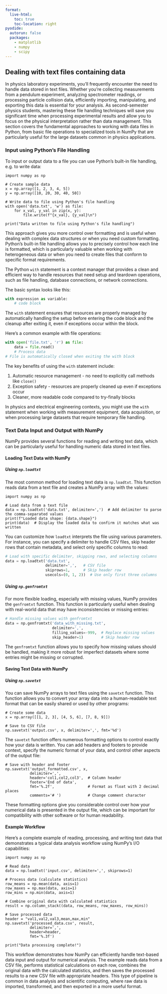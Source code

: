 ```yaml
---
format:
  live-html:
    toc: true
    toc-location: right
pyodide:
  autorun: false
  packages:
    - matplotlib
    - numpy
    - scipy
---
```


## Dealing with text files containing data

In physics laboratory experiments, you'll frequently encounter the need to handle data stored in text files. Whether you're collecting measurements from a pendulum experiment, analyzing spectrometer readings, or processing particle collision data, efficiently importing, manipulating, and exporting this data is essential for your analysis. As second-semester physics students, mastering these file handling techniques will save you significant time when processing experimental results and allow you to focus on the physical interpretation rather than data management. This section covers the fundamental approaches to working with data files in Python, from basic file operations to specialized tools in NumPy that are particularly useful for the large datasets common in physics applications.

### Input using Python's File Handling

To input or output data to a file you can use Python's built-in file handling, e.g. to write data:

```pyodide
import numpy as np

# Create sample data
x = np.array([1, 2, 3, 4, 5])
y = np.array([10, 20, 30, 40, 50])

# Write data to file using Python's file handling
with open('data.txt', 'w') as file:
    for x_val, y_val in zip(x, y):
        file.write(f"{x_val}, {y_val}\n")

print("Data written to file using Python's file handling")
```

This approach gives you more control over formatting and is useful when dealing with complex data structures or when you need custom formatting. Python's built-in file handling allows you to precisely control how each line is formatted, which is particularly valuable when working with heterogeneous data or when you need to create files that conform to specific format requirements.


:::{.callout-note collapse=true}
The Python `with` statement is a context manager that provides a clean and efficient way to handle resources that need setup and teardown operations, such as file handling, database connections, or network connections.

The basic syntax looks like this:

```python
with expression as variable:
    # code block
```

The `with` statement ensures that resources are properly managed by automatically handling the setup before entering the code block and the cleanup after exiting it, even if exceptions occur within the block.

Here's a common example with file operations:

```python
with open('file.txt', 'r') as file:
    data = file.read()
    # Process data
# File is automatically closed when exiting the with block
```

The key benefits of using the `with` statement include:

1. Automatic resource management - no need to explicitly call methods like `close()`
2. Exception safety - resources are properly cleaned up even if exceptions occur
3. Cleaner, more readable code compared to try-finally blocks

In physics and electrical engineering contexts, you might use the `with` statement when working with measurement equipment, data acquisition, or when processing large datasets that require temporary file handling.
:::

### Text Data Input and Output with NumPy

NumPy provides several functions for reading and writing text data, which can be particularly useful for handling numeric data stored in text files.

#### Loading Text Data with NumPy

##### Using `np.loadtxt`

The most common method for loading text data is `np.loadtxt`. This function reads data from a text file and creates a NumPy array with the values:

```pyodide
import numpy as np

# Load data from a text file
data = np.loadtxt('data.txt', delimiter=',')  # Add delimiter to parse the comma-separated values
print(f"Loaded data shape: {data.shape}")
print(data)  # Display the loaded data to confirm it matches what was written
```

You can customize how `loadtxt` interprets the file using various parameters. For instance, you can specify a delimiter to handle CSV files, skip header rows that contain metadata, and select only specific columns to read:

```python
# Load with specific delimiter, skipping rows, and selecting columns
data = np.loadtxt('data.txt',
                  delimiter=',',   # CSV file
                  skiprows=1,      # Skip header row
                  usecols=(0, 1, 2))  # Use only first three columns
```

##### Using `np.genfromtxt`

For more flexible loading, especially with missing values, NumPy provides the `genfromtxt` function. This function is particularly useful when dealing with real-world data that may have inconsistencies or missing entries:

```python
# Handle missing values with genfromtxt
data = np.genfromtxt('data_with_missing.txt',
                     delimiter=',',
                     filling_values=-999,  # Replace missing values
                     skip_header=1)        # Skip header row
```

The `genfromtxt` function allows you to specify how missing values should be handled, making it more robust for imperfect datasets where some entries might be missing or corrupted.

#### Saving Text Data with NumPy

##### Using `np.savetxt`

You can save NumPy arrays to text files using the `savetxt` function. This function allows you to convert your array data into a human-readable text format that can be easily shared or used by other programs:

```pyodide
# Create some data
x = np.array([[1, 2, 3], [4, 5, 6], [7, 8, 9]])

# Save to CSV file
np.savetxt('output.csv', x, delimiter=',', fmt='%d')
```

The `savetxt` function offers numerous formatting options to control exactly how your data is written. You can add headers and footers to provide context, specify the numeric format of your data, and control other aspects of the output file:

```pyodide
# Save with header and footer
np.savetxt('output_formatted.csv', x,
           delimiter=',',
           header='col1,col2,col3',  # Column header
           footer='End of data',
           fmt='%.2f',               # Format as float with 2 decimal places
           comments='# ')            # Change comment character
```

These formatting options give you considerable control over how your numerical data is presented in the output file, which can be important for compatibility with other software or for human readability.

#### Example Workflow

Here's a complete example of reading, processing, and writing text data that demonstrates a typical data analysis workflow using NumPy's I/O capabilities:

```pyodide
import numpy as np

# Read data
data = np.loadtxt('input.csv', delimiter=',', skiprows=1)

# Process data (calculate statistics)
row_means = np.mean(data, axis=1)
row_maxes = np.max(data, axis=1)
row_mins = np.min(data, axis=1)

# Combine original data with calculated statistics
result = np.column_stack((data, row_means, row_maxes, row_mins))

# Save processed data
header = "val1,val2,val3,mean,max,min"
np.savetxt('processed_data.csv', result,
           delimiter=',',
           header=header,
           fmt='%.3f')

print("Data processing complete!")
```

This workflow demonstrates how NumPy can efficiently handle text-based data input and output for numerical analysis. The example reads data from a CSV file, performs statistical calculations on each row, combines the original data with the calculated statistics, and then saves the processed results to a new CSV file with appropriate headers. This type of pipeline is common in data analysis and scientific computing, where raw data is imported, transformed, and then exported in a more useful format.
